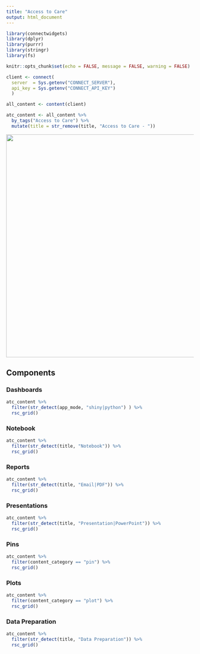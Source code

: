 ```yaml
---
title: "Access to Care"
output: html_document
---
```


```r
library(connectwidgets)
library(dplyr)
library(purrr)
library(stringr)
library(fs)

knitr::opts_chunk$set(echo = FALSE, message = FALSE, warning = FALSE)

client <- connect(
  server  = Sys.getenv("CONNECT_SERVER"),
  api_key = Sys.getenv("CONNECT_API_KEY")
  )

all_content <- content(client) 

atc_content <- all_content %>% 
  by_tags("Access to Care") %>% 
  mutate(title = str_remove(title, "Access to Care - ")) 

```

<img src="access-to-care-diagram.png" width = "600px">


## Components

### Dashboards

```r
atc_content %>%
  filter(str_detect(app_mode, "shiny|python") ) %>% 
  rsc_grid()
```

### Notebook 

```r
atc_content %>% 
  filter(str_detect(title, "Notebook")) %>% 
  rsc_grid()
```

### Reports

```r
atc_content %>% 
  filter(str_detect(title, "Email|PDF")) %>% 
  rsc_grid()
```

### Presentations 

```r
atc_content %>% 
  filter(str_detect(title, "Presentation|PowerPoint")) %>% 
  rsc_grid()
```

### Pins

```r
atc_content %>%
  filter(content_category == "pin") %>% 
  rsc_grid()
```

### Plots

```r
atc_content %>%
  filter(content_category == "plot") %>% 
  rsc_grid()
```

### Data Preparation

```r
atc_content %>%
  filter(str_detect(title, "Data Preparation")) %>% 
  rsc_grid()
```